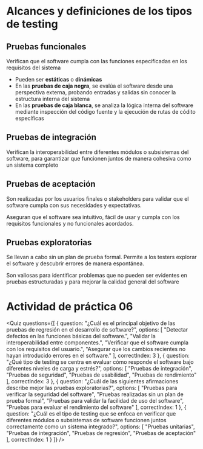 # Alcances y definiciones de los tipos de testing

## Pruebas funcionales
Verifican que el software cumpla con las funciones especificadas en los requisitos del sistema

- Pueden ser **estáticas** o **dinámicas**
- En las **pruebas de caja negra**, se evalúa el software desde una perspectiva externa, probando entradas y salidas sin conocer la estructura interna del sistema
- En las **pruebas de caja blanca**, se analiza la lógica interna del software mediante inspección del código fuente y la ejecución de rutas de códito específicas

## Pruebas de integración
Verifican la interoperabilidad entre diferentes módulos o subsistemas del software, para garantizar que funcionen juntos de manera cohesiva como un sistema completo

## Pruebas de aceptación
Son realizadas por los usuarios finales o stakeholders para validar que el software cumpla con sus necesidades y expectativas.

Aseguran que el software sea intuitivo, fácil de usar y cumpla con los requisitos funcionales y no funcionales acordados.

## Pruebas exploratorias
Se llevan a cabo sin un plan de prueba formal. Permite a los testers explorar el software y descubrir errores de manera espontánea.

Son valiosas para identificar problemas que no pueden ser evidentes en pruebas estructuradas y para mejorar la calidad general del software

# Actividad de práctica 06

<Quiz questions={[
  {
    question: "¿Cuál es el principal objetivo de las pruebas de regresión en el desarrollo de software?",
    options: [
      "Detectar defectos en las funciones básicas del software.",
      "Validar la interoperabilidad entre componentes.",
      "Verificar que el software cumpla con los requisitos del usuario.",
      "Asegurar que los cambios recientes no hayan introducido errores en el software."
    ],
    correctIndex: 3
  },
  {
    question: "¿Qué tipo de testing se centra en evaluar cómo responde el software bajo diferentes niveles de carga y estrés?",
    options: [
      "Pruebas de integración",
      "Pruebas de seguridad",
      "Pruebas de usabilidad",
      "Pruebas de rendimiento"
    ],
    correctIndex: 3
  },
  {
    question: "¿Cuál de las siguientes afirmaciones describe mejor las pruebas exploratorias?",
    options: [
      "Pruebas para verificar la seguridad del software",
      "Pruebas realizadas sin un plan de prueba formal",
      "Pruebas para validar la facilidad de uso del software",
      "Pruebas para evaluar el rendimiento del software"
    ],
    correctIndex: 1
  },
  {
    question: "¿Cuál es el tipo de testing que se enfoca en verificar que diferentes módulos o subsistemas de software funcionen juntos correctamente como un sistema integrado?",
    options: [
      "Pruebas unitarias",
      "Pruebas de integración",
      "Pruebas de regresión",
      "Pruebas de aceptación"
    ],
    correctIndex: 1
  }
]} />